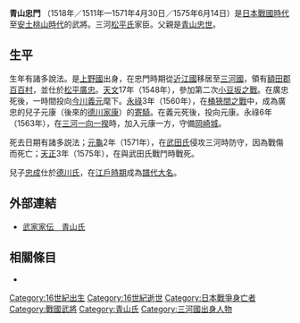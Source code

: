 {{日本武士
|名稱= 青山 忠門
|圖片名稱= 
|圖片大小= 
|圖片說明= 
|時代= [[日本戰國時代|日本戰國時代]]—[[安土桃山時代|安土桃山時代]]
|出生日期= [[永正|永正]]15年（1518年）／永正8年（1511年）
|出生地點= 
|逝世日期= [[元龜|元龜]]2年4月7日（1571年4月30日）／[[天正_(日本)|天正]]3年5月6日（1575年6月14日）
|逝世地點= 
|假名= 
|羅馬字= 
|幼名= 
|改名= 
|别名= 忠義<BR>藤蔵、藤八郎、藤右衛門、喜大夫（通稱）
|諡号= 
|神号= 
|戒名= 
|洗禮名= 
|墓所= 
|朝廷官位= 
|幕府職位= 
|主君= [[松平廣忠|松平廣忠]]→[[今川義元|今川義元]]→[[德川家康|德川家康]]
|藩= 
|氏族= {{tsl|ja|青山氏}}
|父母= 父：[[青山忠世|青山忠世]]
|養父= 
|養母= 
|兄弟= 弟：[[青山重成|重成]]、[[青山忠重|忠重]]、[[青山俊成|俊成]]
|姐妹= 
|正室= 不詳
|側室= 
|嗣子= '''[[青山忠成|忠成]]'''
|嗣女= 
|養子= 
|養女= 
}}
{{japanese|japanese=青山 忠門|kana=あおやま ただかど|romaji=Aoyama Tadakado}}
'''青山忠門''' （1518年／1511年—1571年4月30日／1575年6月14日）是[[日本戰國時代|日本戰國時代]]至[[安土桃山時代|安土桃山時代]]的武將。三河[[松平氏|松平氏]]家臣。父親是[[青山忠世|青山忠世]]。

== 生平 ==
生年有諸多說法。{{tsl|ja|青山氏}}是[[上野國|上野國]]出身，在忠門時期從[[近江國|近江國]]移居至[[三河國|三河國]]，領有[[額田郡|額田郡]][[百百村|百百村]]，並仕於[[松平廣忠|松平廣忠]]。[[天文_(後奈良天皇)|天文]]17年（1548年），參加第二次[[小豆坂之戰|小豆坂之戰]]。在廣忠死後，一時間投向[[今川義元|今川義元]]麾下。[[永祿|永祿]]3年（1560年），在[[桶狹間之戰|桶狹間之戰]]中，成為廣忠的兒子元康（後來的[[德川家康|德川家康]]）的[[寄騎|寄騎]]。在義元死後，投向元康。永祿6年（1563年），在[[三河一向一揆|三河一向一揆]]時，加入元康一方，守備[[岡崎城|岡崎城]]。

死去日期有諸多説法；[[元龜|元龜]]2年（1571年），在[[武田氏|武田氏]]侵攻三河時防守，因為戰傷而死亡；[[天正_(日本)|天正]]3年（1575年），在與武田氏戰鬥時戰死。

兒子[[青山忠成|忠成]]仕於[[德川氏|德川氏]]，在[[江戶時期|江戶時期]]成為[[譜代大名|譜代大名]]。

== 外部連結 ==
*[http://www2.harimaya.com/sengoku/html/aoyama.html 武家家伝＿青山氏] {{Wayback|url=http://www2.harimaya.com/sengoku/html/aoyama.html |date=20210312175049 }}

== 相關條目 ==
*{{tsl|ja|青山氏}}

[[Category:16世紀出生|Category:16世紀出生]]
[[Category:16世紀逝世|Category:16世紀逝世]]
[[Category:日本戰爭身亡者|Category:日本戰爭身亡者]]
[[Category:戰國武將|Category:戰國武將]]
[[Category:青山氏|Category:青山氏]]
[[Category:三河國出身人物|Category:三河國出身人物]]